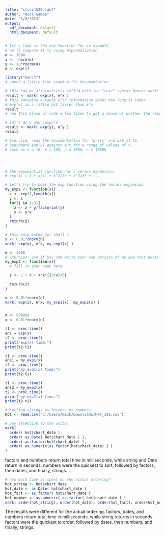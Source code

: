 ```yaml
---
title: "stsci4520_lab7"
author: "Nick Gembs"
date: "3/8/2023"
output:
  pdf_document: default
  html_document: default
---
```

```r
# let's look at the exp function for an example
# we'll compare it to using exponentiation
n <- 1000
x <- rnorm(n)
y <- 10*rnorm(n)
e <- exp(1)

library("bench")
# spend a little time reading the documentation

# this can be alternatively called with the "cute" syntax bench::mark( exp(x) )
result <- mark( exp(x), e^x )
# this contains a table with information about how long it takes
# exp(x) is a little bit faster than e^x
result
# run this block of code a few times to get a sense of whether the results are consistent

# let's do y and compare
result <- mark( exp(y), e^y )
result

```


```r

# Exercise: read the documentation for "press" and use it to
# benchmark exp(x) against e^x for a range of values of n,
# such as n = 10, n = 100, n = 1000, n = 10000




# the exponential function has a series expansion:
# exp(x) = 1 + x/1! + x^2/2! + x^3/3! + ...

# let's try to beat the exp function using the series expansion
my_exp1 <- function(x){
  z <- rep(1,length(x))
  y <- x
  for(j in 1:3){
    z <- z + y/factorial(j)
    y <- y*x
  }
  return(z)
}

# this only works for small x
x <- 0.01*rnorm(n)
mark( exp(x), e^x, my_exp1(x) )
```



```r
n <- 1000
# Exercise: see if you can write your own version of my_exp that beats exp
my_exp2 <- function(x){
  # fill in your code here

  z <- 1 + x + x*x*((3+x)/6)
  
  return(z)
}

x <- 0.01*rnorm(n)
mark( exp(x), e^x, my_exp1(x), my_exp2(x) )


n <- 999999
x <- 0.01*rnorm(n)

t1 <- proc.time()
ans = exp(x)
t2 <- proc.time()
print("exp(x) time:")
print(t2-t1)

t1 <- proc.time()
ans1 = my_exp1(x)
t2 <- proc.time()
print("my_exp1(x) time:")
print(t2-t1)

t1 <- proc.time()
ans2 = my_exp2(x)
t2 <- proc.time()
print("my_exp2(x) time:")
print(t2-t1)


```


```r
# sorting strings vs factors vs numbers
hot <- read.csv("C:/Users/Nick/Downloads/Hot_100.csv")

# pay attention to the units!
mark(
  order( hot$chart_date ),
  order( as.Date( hot$chart_date ) ),
  order( as.factor(hot$chart_date) ),
  order( as.numeric(as.factor(hot$chart_date) ) )
)
```
factors and numbers return total time in milliseconds, while string and Date
return in seconds. numbers were the quickest to sort, followed by factors,
then dates, and finally, strings.


```r
# how much time is spent on the actual ordering?
hot_string <- hot$chart_date
hot_date <- as.Date( hot$chart_date )
hot_fact <- as.factor( hot$chart_date )
hot_number <- as.numeric( as.factor( hot$chart_date ) )
mark( order(hot_string), order(hot_date), order(hot_fact), order(hot_number) )
```
The results were different for the actual ordering. factors, dates, 
and numbers return total time in milliseconds, while string
returns in seconds. factors were the quickest to order, followed by dates,
then numbers, and finally, strings.

